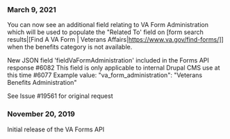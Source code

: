 ### March 9, 2021

You can now see an additional field relating to VA Form Administration which will be used to populate the "Related To' field on [form search results|[Find A VA Form | Veterans Affairs|https://www.va.gov/find-forms/]] when the benefits category is not available. 

New JSON field 'fieldVaFormAdministration' included in the Forms API response #6082
This field is only applicable to internal Drupal CMS use at this time #6077
Example value: "va_form_administration": "Veterans Benefits Administration"

See Issue #19561 for original request

### November 20, 2019
Initial release of the VA Forms API
